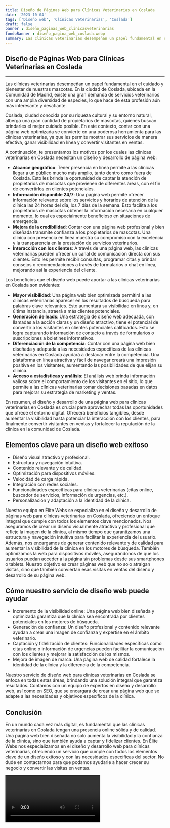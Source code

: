 ```yaml
---
title: Diseño de Páginas Web para Clínicas Veterinarias en Coslada
date: '2023-10-04'
tags: ['Diseño web', 'Clínicas Veterinarias', 'Coslada']
draft: false
banner : diseño_paginas_web_clínicasveterinarias
fondoBanner : diseño_pagina_web_coslada.webp
summary: Las clínicas veterinarias desempeñan un papel fundamental en el cuidado y bienestar de nuestras mascotas. En la ciudad de Coslada, ubicada en la Comunidad de Madrid, existe una gran demanda de servicios veterinarios con una amplia diversidad de especies, lo que hace de esta profesión aún más interesante y desafiante.
---
```


## **Diseño de Páginas Web para Clínicas Veterinarias en Coslada**
---

Las clínicas veterinarias desempeñan un papel fundamental en el cuidado y bienestar de nuestras mascotas. En la ciudad de Coslada, ubicada en la Comunidad de Madrid, existe una gran demanda de servicios veterinarios con una amplia diversidad de especies, lo que hace de esta profesión aún más interesante y desafiante.

Coslada, ciudad conocida por su riqueza cultural y su entorno natural, alberga una gran cantidad de propietarios de mascotas, quienes buscan brindarles el mejor cuidado posible. En este contexto, contar con una página web optimizada se convierte en una poderosa herramienta para las clínicas veterinarias, ya que les permite mostrar sus servicios de manera efectiva, ganar visibilidad en línea y convertir visitantes en ventas.

A continuación, te presentamos los motivos por los cuales las clínicas veterinarias en Coslada necesitan un diseño y desarrollo de página web:

* **Alcance geográfico**: Tener presencia en línea permite a las clínicas llegar a un público mucho más amplio, tanto dentro como fuera de Coslada. Esto les brinda la oportunidad de captar la atención de propietarios de mascotas que provienen de diferentes áreas, con el fin de convertirlos en clientes potenciales.
* **Información disponible 24/7**: Una página web permite ofrecer información relevante sobre los servicios y horarios de atención de la clínica las 24 horas del día, los 7 días de la semana. Esto facilita a los propietarios de mascotas obtener la información necesaria en cualquier momento, lo cual es especialmente beneficioso en situaciones de emergencia.
* **Mejora de la credibilidad**: Contar con una página web profesional y bien diseñada transmite confianza a los propietarios de mascotas. Una clínica con presencia en línea muestra su compromiso con la excelencia y la transparencia en la prestación de servicios veterinarios.
* **Interacción con los clientes**: A través de una página web, las clínicas veterinarias pueden ofrecer un canal de comunicación directa con sus clientes. Esto les permite recibir consultas, programar citas y brindar consejos o recomendaciones a través de formularios o chat en línea, mejorando así la experiencia del cliente.

Los beneficios que el diseño web puede aportar a las clínicas veterinarias en Coslada son evidentes:

* **Mayor visibilidad**: Una página web bien optimizada permitirá a las clínicas veterinarias aparecer en los resultados de búsqueda para palabras clave relevantes. Esto aumentará su visibilidad en línea y, en última instancia, atraerá a más clientes potenciales.
* **Generación de leads**: Una estrategia de diseño web adecuada, con llamadas a la acción claras y un diseño atractivo, tiene el potencial de convertir a los visitantes en clientes potenciales calificados. Esto se logra capturando información de contacto a través de formularios o suscripciones a boletines informativos.
* **Diferenciación de la competencia**: Contar con una página web bien diseñada y adaptada a las necesidades específicas de las clínicas veterinarias en Coslada ayudará a destacar entre la competencia. Una plataforma en línea atractiva y fácil de navegar creará una impresión positiva en los visitantes, aumentando las posibilidades de que elijan su clínica.
* **Acceso a estadísticas y análisis**: El análisis web brinda información valiosa sobre el comportamiento de los visitantes en el sitio, lo que permite a las clínicas veterinarias tomar decisiones basadas en datos para mejorar su estrategia de marketing y ventas.

En resumen, el diseño y desarrollo de una página web para clínicas veterinarias en Coslada es crucial para aprovechar todas las oportunidades que ofrece el entorno digital. Ofrecerá beneficios tangibles, desde aumentar la visibilidad hasta potenciar la interacción con los clientes, para finalmente convertir visitantes en ventas y fortalecer la reputación de la clínica en la comunidad de Coslada.

<GifSeo />

<Cta />

## Elementos clave para un diseño web exitoso

- Diseño visual atractivo y profesional.
- Estructura y navegación intuitiva.
- Contenido relevante y de calidad.
- Optimización para dispositivos móviles.
- Velocidad de carga rápida.
- Integración con redes sociales.
- Funcionalidades específicas para clínicas veterinarias (citas online, buscador de servicios, información de urgencias, etc.).
- Personalización y adaptación a la identidad de la clínica.

Nuestro equipo en Élite Webs se especializa en el diseño y desarrollo de páginas web para clínicas veterinarias en Coslada, ofreciendo un enfoque integral que cumple con todos los elementos clave mencionados. Nos aseguramos de crear un diseño visualmente atractivo y profesional que refleje la imagen de la clínica, al mismo tiempo que garantizamos una estructura y navegación intuitiva para facilitar la experiencia del usuario. Además, nos encargamos de generar contenido relevante y de calidad para aumentar la visibilidad de la clínica en los motores de búsqueda. También optimizamos la web para dispositivos móviles, asegurándonos de que los usuarios puedan acceder a la página sin problemas desde sus smartphones o tablets. Nuestro objetivo es crear páginas web que no solo atraigan visitas, sino que también conviertan esas visitas en ventas del diseño y desarrollo de su página web.

## Cómo nuestro servicio de diseño web puede ayudar

- Incremento de la visibilidad online: Una página web bien diseñada y optimizada garantiza que la clínica sea encontrada por clientes potenciales en los motores de búsqueda.
- Generación de confianza: Un diseño profesional y contenido relevante ayudan a crear una imagen de confianza y expertise en el ámbito veterinario.
- Captación y fidelización de clientes: Funcionalidades específicas como citas online o información de urgencias pueden facilitar la comunicación con los clientes y mejorar la satisfacción de los mismos.
- Mejora de imagen de marca: Una página web de calidad fortalece la identidad de la clínica y la diferencia de la competencia.

Nuestro servicio de diseño web para clínicas veterinarias en Coslada se enfoca en todas estas áreas, brindando una solución integral que garantiza resultados. Contamos con un equipo de expertos en diseño y desarrollo web, así como en SEO, que se encargará de crear una página web que se adapte a las necesidades y objetivos específicos de la clínica.

## Conclusión

En un mundo cada vez más digital, es fundamental que las clínicas veterinarias en Coslada tengan una presencia online sólida y de calidad. Una página web bien diseñada no solo aumenta la visibilidad y la confianza de la clínica, sino que también ayuda a captar y fidelizar clientes. En Élite Webs nos especializamos en el diseño y desarrollo web para clínicas veterinarias, ofreciendo un servicio que cumple con todos los elementos clave de un diseño exitoso y con las necesidades específicas del sector. No dude en contactarnos para que podamos ayudarle a hacer crecer su negocio y convertir las visitas en ventas.

<Video />

<CtaBot job='Clínicas Veterinarias' city='Coslada'/>

<Gmaps query='Coslada+españa+maps' />